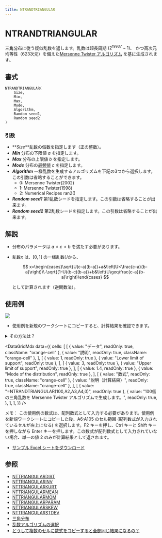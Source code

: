 ```yaml
---
title: NTRANDTRIANGULAR
---
```



# NTRANDTRIANGULAR

[三角分布](../../../05-gallery-of-distributions/triangular-distribution.mdx)に従う疑似乱数を返します。乱数は超長周期 ($2^{19937}-1$)、 かつ高次元均等性（623次元）を備えた[Mersenne Twister アルゴリズム](/docs/glossary#mersenne-twister-algorithm) を基に生成されます。

## 書式

```excel
NTRANDTRIANGULAR(
    Size,
    Min,
    Max,
    Mode,
    Algorithm,
    Random seed1,
    Random seed2
)
```

### 引数

- **_Size_**乱数の個数を指定します（正の整数）。
- **_Min_** 分布の下限値 $a$ を指定します。
- **_Max_** 分布の上限値 $b$ を指定します。
- **_Mode_** 分布の[最頻値](/docs/glossary#mode) $c$ を指定します。
- **_Algorithm_** 一様乱数を生成するアルゴリズムを下記の3つから選択します。この引数は省略することができます。
  - 0: Mersenne Twister(2002)
  - 1: Mersenne Twister(1998)
  - 2: Numerical Recipes ran2()
- **_Random seed1_** 第1乱数シードを指定します。この引数は省略することが出来ます。
- **_Random seed2_** 第2乱数シードを指定します。この引数は省略することが出来ます。

## 解説

- 分布のパラメータは $a < c < b$ を満たす必要があります。
- 乱数$x$ は、$[0,1]$ の一様乱数$U$から、

  $$
  x=\begin{cases}\sqrt{U(c-a)(b-a)}+a&\left(U<\frac{c-a}{b-a}\right)\\-\sqrt{(1-U)(b-c)(b-a)}+b&\left(U\geq\frac{c-a}{b-a}\right)\end{cases}
  $$

  として計算されます（逆関数法）。

## 使用例

![](./../../../assets/functions/histogram/histogramTriangular.jpg)

- 使用例を新規のワークシートにコピーすると、計算結果を確認できます。

<details>
<summary>その方法は？</summary>

1.  新しいブックまたはワークシートを作成します。
2.  ヘルプ トピックにある使用例を選択します（行番号および列番号を除く）。

    ![Selecting an example from Help](./../../../assets/functions/HowToCopy.png)

    ヘルプから使用例を選択する

3.  Ctrl キーを押しながら C キーを押します。
4.  ワークシートのセル A1 を選択し、Ctrl キーを押しながら V キーを押します。
5.  計算結果と結果を返す数式の表示を切り替えるには、Ctrl キーを押しながら ` (アクサン グラーブ) キーを押すか、または [ツール] メニューの [ワークシート分析] をポイントし、[ワークシート分析モード] をクリックします。

</details>

<DataGridMdx
  data={{
    cells: [
      [
        { value: "データ", readOnly: true, className: "orange-cell" },
        { value: "説明", readOnly: true, className: "orange-cell" },
      ],
      [
        { value: 1, readOnly: true },
        { value: "Lower limit of support", readOnly: true },
      ],
      [
        { value: 3, readOnly: true },
        { value: "Upper limit of support", readOnly: true },
      ],
      [
        { value: 1.4, readOnly: true },
        { value: "Mode of the distribution", readOnly: true },
      ],
      [
        { value: "数式", readOnly: true, className: "orange-cell" },
        { value: "説明（計算結果）", readOnly: true, className: "orange-cell" },
      ],
      [
        { value: "=NTRANDTRIANGULAR(100,A2,A3,A4,0)", readOnly: true },
        {
          value:
            "100個の三角乱数を Mersenne Twister アルゴリズムで生成します。",
          readOnly: true,
        },
      ],
    ],
  }}
/>

メモ： この使用例の数式は、配列数式として入力する必要があります。使用例を新規ワークシートにコピーした後、A6:A105 のセル範囲 (配列数式が入力されているセルが左上になる) を選択します。F2 キーを押し、Ctrl キーと Shift キーを押しながら Enter キーを押します。この数式が配列数式として入力されていない場合、単一の値 2 のみが計算結果として返されます。

- [サンプル Excel シートをダウンロード](./../../../assets/NtRand1.zip)

## 参照

- [NTTRIANGULARDIST](../../02-distribution-functions/087-nttriangulardist.mdx)
- [NTTRIANGULARINV](../../02-distribution-functions/088-nttriangularinv.mdx)
- [NTTRIANGULARKURT](../../02-distribution-functions/089-nttriangularkurt.mdx)
- [NTTRIANGULARMEAN](../../02-distribution-functions/090-nttriangularmean.mdx)
- [NTTRIANGULARMOM](../../02-distribution-functions/091-nttriangularmom.mdx)
- [NTTRIANGULARPARAM](../../02-distribution-functions/092-nttriangularparam.mdx)
- [NTTRIANGULARSKEW](../../02-distribution-functions/093-nttriangularskew.mdx)
- [NTTRIANGULARSTDEV](../../02-distribution-functions/094-nttriangularstdev.mdx)
- [三角分布](../../../05-gallery-of-distributions/triangular-distribution.mdx)
- [乱数アルゴリズムの選択](/docs/glossary#choice-of-the-random-number-generator-algorithm)
- [どうして複数のセルに数式をコピーすると全部同じ結果になるの？](/docs/faq#why-i-always-see-the-same-result-even-if-i-input-formula-into-multiple-cell)
